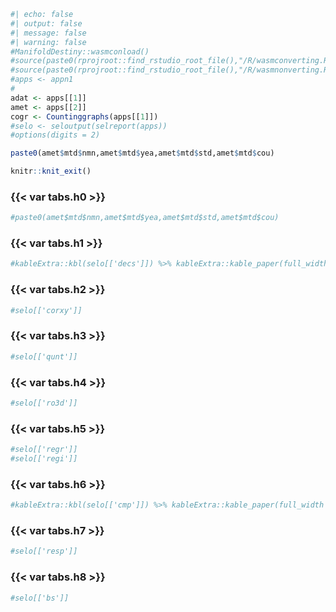 ```r
#| echo: false
#| output: false
#| message: false
#| warning: false
#ManifoldDestiny::wasmconload()
#source(paste0(rprojroot::find_rstudio_root_file(),"/R/wasmconverting.R"))
#source(paste0(rprojroot::find_rstudio_root_file(),"/R/wasmnonverting.R"))
#apps <- appn1
#
adat <- apps[[1]]
amet <- apps[[2]]
cogr <- Countinggraphs(apps[[1]])
#selo <- seloutput(selreport(apps))
#options(digits = 2)                                                                                               
```

```r
paste0(amet$mtd$nmn,amet$mtd$yea,amet$mtd$std,amet$mtd$cou)
```

```r
knitr::knit_exit()
```


::: {.panel-tabset}
### {{< var tabs.h0 >}} 
```r
#paste0(amet$mtd$nmn,amet$mtd$yea,amet$mtd$std,amet$mtd$cou)
```
### {{< var tabs.h1 >}} 
```r
#kableExtra::kbl(selo[['decs']]) %>% kableExtra::kable_paper(full_width = F) %>% kableExtra::kable_styling(font_size=8)
```
### {{< var tabs.h2 >}}
```r
#selo[['corxy']]
```
### {{< var tabs.h3 >}}
```r
#selo[['qunt']]
```
### {{< var tabs.h4 >}}
```r
#selo[['ro3d']]
```
### {{< var tabs.h5 >}}
```r
#selo[['regr']]
#selo[['regi']]
```
### {{< var tabs.h6 >}}
```r
#kableExtra::kbl(selo[['cmp']]) %>% kableExtra::kable_paper(full_width = F) %>% kableExtra::kable_styling(font_size=8)
```
### {{< var tabs.h7 >}}
```r
#selo[['resp']]
```
### {{< var tabs.h8 >}}
```r
#selo[['bs']]
```
::: 



